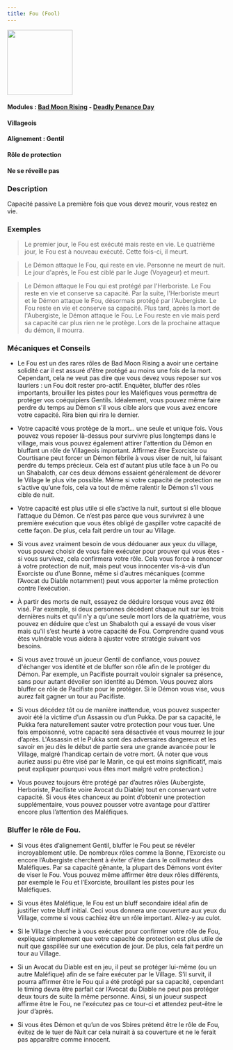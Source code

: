 ```yaml
---
title: Fou (Fool)
---
```


<img src='/wiki/img/blood-on-the-clocktower/roles/fou.png' height='150' />

#### Modules : [Bad Moon Rising](../modules/bad-moon-rising) - [Deadly Penance Day](../modules/deadly-penance-day)
#### Villageois
#### Alignement : Gentil
#### Rôle de protection
#### Ne se réveille pas

### Description
Capacité passive
La première fois que vous devez mourir, vous restez en vie.

### Exemples
> Le premier jour, le Fou est exécuté mais reste en vie. Le quatrième jour, le Fou est à nouveau exécuté. Cette fois-ci, il meurt. 

> Le Démon attaque le Fou, qui reste en vie. Personne ne meurt de nuit. Le jour d'après, le Fou est ciblé par le Juge (Voyageur) et meurt. 

> Le Démon attaque le Fou qui est protégé par l'Herboriste. Le Fou reste en vie et conserve sa capacité. Par la suite, l'Herboriste meurt et le Démon attaque le Fou, désormais protégé par l'Aubergiste. Le Fou reste en vie et conserve sa capacité. Plus tard, après la mort de l'Aubergiste, le Démon attaque le Fou. Le Fou reste en vie mais perd sa capacité car plus rien ne le protège. Lors de la prochaine attaque du démon, il mourra.


### Mécaniques et Conseils
- Le Fou est un des rares rôles de Bad Moon Rising a avoir une certaine solidité car il est assuré d'être protégé au moins une fois de la mort. Cependant, cela ne veut pas dire que vous devez vous reposer sur vos lauriers : un Fou doit rester pro-actif. Enquêter, bluffer des rôles importants, brouiller les pistes pour les Maléfiques vous permettra de protéger vos coéquipiers Gentils. Idéalement, vous pouvez même faire perdre du temps au Démon s'il vous cible alors que vous avez encore votre capacité. Rira bien qui rira le dernier.

- Votre capacité vous protège de la mort… une seule et unique fois. Vous pouvez vous reposer là-dessus pour survivre plus longtemps dans le village, mais vous pouvez également attirer l'attention du Démon en bluffant un rôle de Villageois important. Affirmez être Exorciste ou Courtisane peut forcer un Démon fébrile à vous viser de nuit, lui faisant perdre du temps précieux. Cela est d'autant plus utile face à un Po ou un Shabaloth, car ces deux démons essaient généralement de dévorer le Village le plus vite possible. Même si votre capacité de protection ne s’active qu’une fois, cela va tout de même ralentir le Démon s’il vous cible de nuit.

- Votre capacité est plus utile si elle s’active la nuit, surtout si elle bloque l’attaque du Démon. Ce n’est pas parce que vous survivrez à une première exécution que vous êtes obligé de gaspiller votre capacité de cette façon. De plus, cela fait perdre un tour au Village.

- Si vous avez vraiment besoin de vous dédouaner aux yeux du village, vous pouvez choisir de vous faire exécuter pour prouver qui vous êtes - si vous survivez, cela confirmera votre rôle. Cela vous force à renoncer à votre protection de nuit, mais peut vous innocenter vis-à-vis d’un Exorciste ou d’une Bonne, même si d’autres mécaniques (comme l’Avocat du Diable notamment) peut vous apporter la même protection contre l’exécution.

- À partir des morts de nuit, essayez de déduire lorsque vous avez été visé. Par exemple, si deux personnes décèdent chaque nuit sur les trois dernières nuits et qu'il n’y a qu’une seule mort lors de la quatrième, vous pouvez en déduire que c’est un Shabaloth qui a essayé de vous viser mais qu'il s’est heurté à votre capacité de Fou. Comprendre quand vous êtes vulnérable vous aidera à ajuster votre stratégie suivant vos besoins.

- Si vous avez trouvé un joueur Gentil de confiance, vous pouvez d'échanger vos identité et de bluffer son rôle afin de le protéger du Démon. Par exemple, un Pacifiste pourrait vouloir signaler sa présence, sans pour autant dévoiler son identité au Démon. Vous pouvez alors bluffer ce rôle de Pacifiste pour le protéger. Si le Démon vous vise, vous aurez fait gagner un tour au Pacifiste.

- Si vous décédez tôt ou de manière inattendue, vous pouvez suspecter avoir été la victime d’un Assassin ou d’un Pukka. De par sa capacité, le Pukka fera naturellement sauter votre protection pour vous tuer. Une fois empoisonné, votre capacité sera désactivée et vous mourrez le jour d’après. L'Assassin et le Pukka sont des adversaires dangereux et les savoir en jeu dès le début de partie sera une grande avancée pour le Village, malgré l’handicap certain de votre mort. (À noter que vous auriez aussi pu être visé par le Marin, ce qui est moins significatif, mais peut expliquer pourquoi vous êtes mort malgré votre protection.)

- Vous pouvez toujours être protégé par d’autres rôles (Aubergiste, Herboriste, Pacifiste voire Avocat du Diable) tout en conservant votre capacité. Si vous êtes chanceux au point d’obtenir une protection supplémentaire, vous pouvez pousser votre avantage pour d’attirer encore plus l’attention des Maléfiques.

### Bluffer le rôle de Fou.
- Si vous êtes d’alignement Gentil, bluffer le Fou peut se révéler incroyablement utile. De nombreux rôles comme la Bonne, l’Exorciste ou encore l’Aubergiste cherchent à éviter d'être dans le collimateur des Maléfiques. Par sa capacité gênante, la plupart des Démons vont éviter de viser le Fou. Vous pouvez même affirmer être deux rôles différents, par exemple le Fou et l’Exorciste, brouillant les pistes pour les Maléfiques.

- Si vous êtes Maléfique, le Fou est un bluff secondaire idéal afin de justifier votre bluff initial. Ceci vous donnera une couverture aux yeux du Village, comme si vous cachiez être un rôle important. Allez-y au culot.

- Si le Village cherche à vous exécuter pour confirmer votre rôle de Fou, expliquez simplement que votre capacité de protection est plus utile de nuit que gaspillée sur une exécution de jour. De plus, cela fait perdre un tour au Village.

- Si un Avocat du Diable est en jeu, il peut se protéger lui-même (ou un autre Maléfique) afin de se faire exécuter par le Village. S’il survit, il pourra affirmer être le Fou qui a été protégé par sa capacité, cependant le timing devra être parfait car l’Avocat du Diable ne peut pas protéger deux tours de suite la même personne. Ainsi, si un joueur suspect affirme être le Fou, ne l'exécutez pas ce tour-ci et attendez peut-être le jour d’après.

- Si vous êtes Démon et qu’un de vos Sbires prétend être le rôle de Fou, évitez de le tuer de Nuit car cela nuirait à sa couverture et ne le ferait pas apparaître comme innocent.

